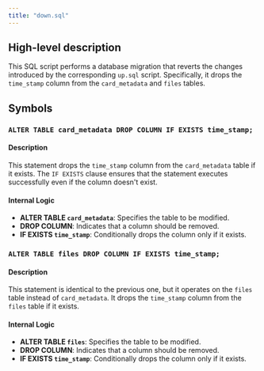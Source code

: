 ```yaml
---
title: "down.sql"
---
```


## High-level description
This SQL script performs a database migration that reverts the changes introduced by the corresponding `up.sql` script. Specifically, it drops the `time_stamp` column from the `card_metadata` and `files` tables.

## Symbols
### `ALTER TABLE card_metadata DROP COLUMN IF EXISTS time_stamp;`
#### Description
This statement drops the `time_stamp` column from the `card_metadata` table if it exists. The `IF EXISTS` clause ensures that the statement executes successfully even if the column doesn't exist.

#### Internal Logic
- **ALTER TABLE `card_metadata`**: Specifies the table to be modified.
- **DROP COLUMN**: Indicates that a column should be removed.
- **IF EXISTS `time_stamp`**: Conditionally drops the column only if it exists.

### `ALTER TABLE files DROP COLUMN IF EXISTS time_stamp;`
#### Description
This statement is identical to the previous one, but it operates on the `files` table instead of `card_metadata`. It drops the `time_stamp` column from the `files` table if it exists.

#### Internal Logic
- **ALTER TABLE `files`**: Specifies the table to be modified.
- **DROP COLUMN**: Indicates that a column should be removed.
- **IF EXISTS `time_stamp`**: Conditionally drops the column only if it exists.
